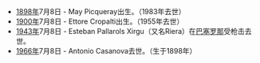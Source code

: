 *[[1898年|1898年]]7月8日 - May Picqueray出生。（1983年去世）
*[[1900年|1900年]]7月8日 - Ettore Cropalti出生。（1955年去世）
*[[1943年|1943年]]7月8日 - Esteban Pallarols Xirgu（又名Riera）在[[巴塞罗那|巴塞罗那]]受枪击去世。
*[[1966年|1966年]]7月8日 - Antonio Casanova去世。（生于1898年）